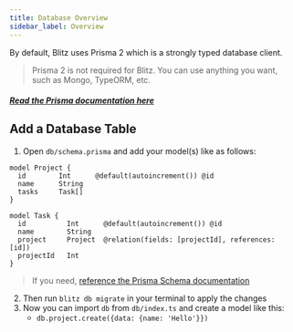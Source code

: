 ```yaml
---
title: Database Overview
sidebar_label: Overview
---
```


By default, Blitz uses Prisma 2 which is a strongly typed database client.

> Prisma 2 is not required for Blitz. You can use anything you want, such as Mongo, TypeORM, etc.

##### [Read the Prisma documentation here](https://www.prisma.io/docs/understand-prisma/introduction)

## Add a Database Table

1. Open `db/schema.prisma` and add your model(s) like as follows:

```prisma
model Project {
  id        Int      @default(autoincrement()) @id
  name      String
  tasks     Task[]
}

model Task {
  id          Int      @default(autoincrement()) @id
  name        String
  project     Project  @relation(fields: [projectId], references: [id])
  projectId   Int
}
```

> If you need, [reference the Prisma Schema documentation](https://www.prisma.io/docs/reference/tools-and-interfaces/prisma-schema/data-model)

2. Then run `blitz db migrate` in your terminal to apply the changes
3. Now you can import `db` from `db/index.ts` and create a model like this:
   - `db.project.create({data: {name: 'Hello'}})`
